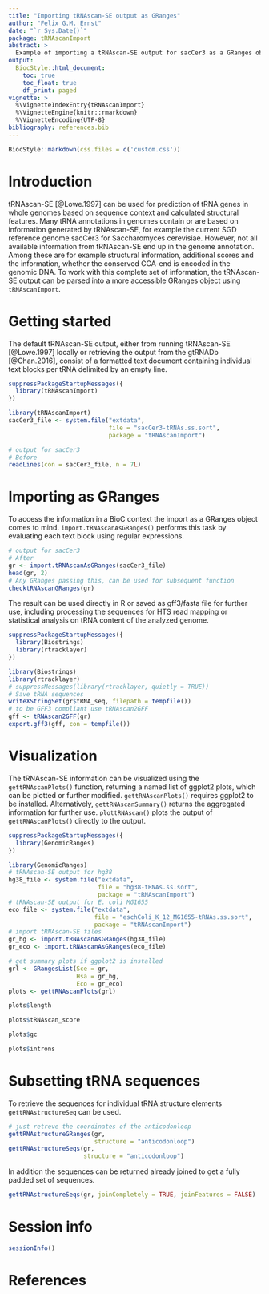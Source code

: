 ```yaml
---
title: "Importing tRNAscan-SE output as GRanges"
author: "Felix G.M. Ernst"
date: "`r Sys.Date()`"
package: tRNAscanImport
abstract: >
  Example of importing a tRNAscan-SE output for sacCer3 as a GRanges object
output:
  BiocStyle::html_document:
    toc: true
    toc_float: true
    df_print: paged
vignette: >
  %\VignetteIndexEntry{tRNAscanImport}
  %\VignetteEngine{knitr::rmarkdown}
  %\VignetteEncoding{UTF-8}
bibliography: references.bib
---
```


```r
BiocStyle::markdown(css.files = c('custom.css'))
```

# Introduction

tRNAscan-SE [@Lowe.1997] can be used for prediction of tRNA genes in whole
genomes based on sequence context and calculated structural features. Many tRNA
annotations in genomes contain or are based on information generated by
tRNAscan-SE, for example the current SGD reference genome sacCer3 for
Saccharomyces cerevisiae. However, not all available information from
tRNAscan-SE end up in the genome annotation. Among these are for example
structural information, additional scores and the information, whether the
conserved CCA-end is encoded in the genomic DNA. To work with this complete set
of information, the tRNAscan-SE output can be parsed into a more accessible
GRanges object using `tRNAscanImport`.

# Getting started

The default tRNAscan-SE output, either from running tRNAscan-SE [@Lowe.1997]
locally or retrieving the output from the gtRNADb [@Chan.2016], consist of a
formatted text document containing individual text blocks per tRNA delimited by
an empty line.
```r
suppressPackageStartupMessages({
  library(tRNAscanImport)
})
```
```r
library(tRNAscanImport)
sacCer3_file <- system.file("extdata",
                            file = "sacCer3-tRNAs.ss.sort",
                            package = "tRNAscanImport")

# output for sacCer3
# Before
readLines(con = sacCer3_file, n = 7L)
```

# Importing as GRanges

To access the information in a BioC context the import as a GRanges object
comes to mind. `import.tRNAscanAsGRanges()` performs this task by evaluating
each text block using regular expressions.

```r
# output for sacCer3
# After
gr <- import.tRNAscanAsGRanges(sacCer3_file)
head(gr, 2)
# Any GRanges passing this, can be used for subsequent function
checktRNAscanGRanges(gr)
```

The result can be used directly in R or saved as gff3/fasta file for further
use, including processing the sequences for HTS read mapping or statistical
analysis on tRNA content of the analyzed genome.
```r
suppressPackageStartupMessages({
  library(Biostrings)
  library(rtracklayer)
})
```
```r
library(Biostrings)
library(rtracklayer)
# suppressMessages(library(rtracklayer, quietly = TRUE))
# Save tRNA sequences
writeXStringSet(gr$tRNA_seq, filepath = tempfile())
# to be GFF3 compliant use tRNAscan2GFF
gff <- tRNAscan2GFF(gr)
export.gff3(gff, con = tempfile())
```

# Visualization

The tRNAscan-SE information can be visualized using the `gettRNAscanPlots()`
function, returning a named list of ggplot2 plots, which can be plotted or
further modified. `gettRNAscanPlots()` requires ggplot2 to be installed.
Alternatively, `gettRNAscanSummary()` returns the aggregated information for
further use. `plottRNAscan()` plots the output of `gettRNAscanPlots()`
directly to the output.
```r
suppressPackageStartupMessages({
  library(GenomicRanges)
})
```
```r
library(GenomicRanges)
# tRNAscan-SE output for hg38
hg38_file <- system.file("extdata",
                         file = "hg38-tRNAs.ss.sort",
                         package = "tRNAscanImport")
# tRNAscan-SE output for E. coli MG1655
eco_file <- system.file("extdata",
                        file = "eschColi_K_12_MG1655-tRNAs.ss.sort",
                        package = "tRNAscanImport")
# import tRNAscan-SE files
gr_hg <- import.tRNAscanAsGRanges(hg38_file)
gr_eco <- import.tRNAscanAsGRanges(eco_file)

# get summary plots if ggplot2 is installed
grl <- GRangesList(Sce = gr,
                   Hsa = gr_hg,
                   Eco = gr_eco)
plots <- gettRNAscanPlots(grl)
```
```r
plots$length
```
```r
plots$tRNAscan_score
```
```r
plots$gc
```
```r
plots$introns
```

# Subsetting tRNA sequences

To retrieve the sequences for individual tRNA structure elements 
`gettRNAstructureSeq` can be used.

```r
# just retreve the coordinates of the anticodonloop
gettRNAstructureGRanges(gr,
                        structure = "anticodonloop")
gettRNAstructureSeqs(gr,
                     structure = "anticodonloop")
```

In addition the sequences can be returned already joined to get a fully padded
set of sequences.

```r
gettRNAstructureSeqs(gr, joinCompletely = TRUE, joinFeatures = FALSE)
```

# Session info

```r
sessionInfo()
```

# References

